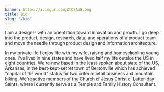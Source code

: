 ```yaml
---
banner: https://i.imgur.com/ZtC3Ax8.png
title: Bio
slug: "/bio"
---
```


I am a designer with an orientation toward innovation and growth. I go deep into the product, design, research, data, and operations of a product team and move the needle through product design and information architecture.

In my private life I enjoy life with my wife, raising and homeschooling young ones. I've lived in nine states and have lived half my life outside the US in eight countries. We're now based in the least-spoken about state of the US, Arkansas, in the best-kept-secret town of Bentonville which has achieved "capital of the world" status for two criteria: retail business and mountain biking. We're active members of the Church of Jesus Christ of Latter-day Saints, where I currently serve as a Temple and Family History Consultant.